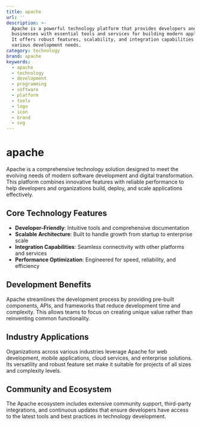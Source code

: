 ```yaml
---
title: apache
url: ''
description: >-
  Apache is a powerful technology platform that provides developers and
  businesses with essential tools and services for building modern applications.
  It offers robust features, scalability, and integration capabilities for
  various development needs.
category: technology
brand: apache
keywords:
  - apache
  - technology
  - development
  - programming
  - software
  - platform
  - tools
  - logo
  - icon
  - brand
  - svg
---
```


# apache

Apache is a comprehensive technology solution designed to meet the evolving needs of modern software development and digital transformation. This platform combines innovative features with reliable performance to help developers and organizations build, deploy, and scale applications effectively.

## Core Technology Features

- **Developer-Friendly**: Intuitive tools and comprehensive documentation
- **Scalable Architecture**: Built to handle growth from startup to enterprise scale
- **Integration Capabilities**: Seamless connectivity with other platforms and services
- **Performance Optimization**: Engineered for speed, reliability, and efficiency

## Development Benefits

Apache streamlines the development process by providing pre-built components, APIs, and frameworks that reduce development time and complexity. This allows teams to focus on creating unique value rather than reinventing common functionality.

## Industry Applications

Organizations across various industries leverage Apache for web development, mobile applications, cloud services, and enterprise solutions. Its versatility and robust feature set make it suitable for projects of all sizes and complexity levels.

## Community and Ecosystem

The Apache ecosystem includes extensive community support, third-party integrations, and continuous updates that ensure developers have access to the latest tools and best practices in technology development.
